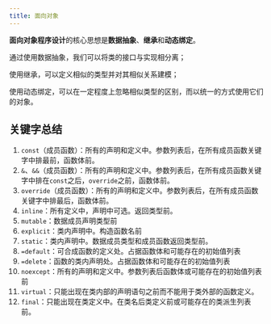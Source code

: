 ```yaml
---
title: 面向对象
---
```


**面向对象程序设计**的核心思想是**数据抽象**、**继承**和**动态绑定**。

通过使用数据抽象，我们可以将类的接口与实现相分离；

使用继承，可以定义相似的类型并对其相似关系建模；

使用动态绑定，可以在一定程度上忽略相似类型的区别，而以统一的方式使用它们的对象。



## 关键字总结

1. `const`（成员函数）：所有的声明和定义中。参数列表后，在所有成员函数关键字中排最前，函数体前。
2. `&`、`&&`（成员函数）：所有的声明和定义中。参数列表后，在所有成员函数关键字中排在`const`之后，`override`之前，函数体前。
3. `override`（成员函数）：所有的声明和定义中。参数列表后，在所有成员函数关键字中排最后，函数体前。
4. `inline`：所有定义中，声明中可选。返回类型前。
5. `mutable`：数据成员声明类型前
6. `explicit`：类内声明中。构造函数名前
7. `static`：类内声明中。数据成员类型和成员函数返回类型前。
8. `=default`：可合成函数的定义处。占据函数体和可能存在的初始值列表
9. `=delete`：函数的类内声明处。占据函数体和可能存在的初始值列表
10. `noexcept`：所有的声明和定义中。参数列表后函数体或可能存在的初始值列表前
11. `virtual`：只能出现在类内部的声明语句之前而不能用于类外部的函数定义。
12. `final`：只能出现在类定义中。在类名后类定义前或可能存在的类派生列表前。
